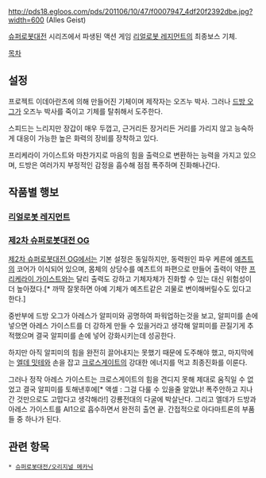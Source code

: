 http://pds18.egloos.com/pds/201106/10/47/f0007947_4df20f2392dbe.jpg?width=600
{{{+1 アレス・ガイスト}}} (Alles Geist)

[[슈퍼로봇대전]] 시리즈에서 파생된 액션 게임 [[리얼로봇 레지먼트]]의 최종보스 기체. 

[[목차]]

== 설정 ==
프로젝트 이데아란츠에 의해 만들어진 기체이며 제작자는 오즈누 박사. 그러나 [[드방 오그]]가 오즈누 박사를 죽이고 기체를 탈취해서 도주한다.

스피드는 느리지만 장갑이 매우 두껍고, 근거리든 장거리든 거리를 가리지 않고 능숙하게 대응이 가능한 높은 화력의 장비를 장착하고 있다.

프리케라이 가이스트와 마찬가지로 마음의 힘을 출력으로 변환하는 능력을 가지고 있으며, 드방은 여러가지 부정적인 감정을 흡수해 점점 폭주하며 진화해나간다.

== 작품별 행보 ==
=== [[리얼로봇 레지먼트]] ===

=== [[제2차 슈퍼로봇대전 OG]] ===
{{{#!html
<iframe width="560" height="315" src="http://www.youtube.com/embed/VCTN2pCYIlI" frameborder="0" allowfullscreen></iframe>
}}}
[[제2차 슈퍼로봇대전 OG]]에서는 기본 설정은 동일하지만, 동력원인 파우 케른에 [[예츠트]]의 코어가 이식되어 있으며, 몸체의 상당수를 예츠트의 파편으로 만들어 출력이 약한 [[프리케라이 가이스트]]와는 달리 출력도 강하고 기체자체가 진화할 수 있는 대신 위험성이 더 높아졌다.[* 까딱 잘못하면 아예 기체가 예츠트같은 괴물로 변이해버릴수도 있다고 한다.]

중반부에 드방 오그가 아레스가 알피미와 공명하여 파워업하는것을 보고, 알피미를 손에 넣으면 아레스 가이스트를 더 강하게 만들 수 있을거라고 생각해 알피미를 끈질기게 추적했으며 결국 알피미를 손에 넣어 강화시키는데 성공한다.

하지만 아직 알피미의 힘을 완전히 끌어내지는 못했기 때문에 도주해야 했고, 마지막에는 [[엘데 밋테]]와 손을 잡고 [[크로스게이트]]의 강대한 에너지를 먹고 최종진화를 이룬다.

그러나 정작 아레스 가이스트는 크로스게이트의 힘을 견디지 못해 제대로 움직일 수 없었고 결국 알피미를 토해낸후에[* 액셀 : 그걸 다룰 수 있을줄 알았냐! 폭주안하고 지나간 것만으로도 고맙다고 생각해라!] 강룡전대의 다굴에 박살난다. 그리고 엘데가 드방과 아레스 가이스트를 AI1으로 흡수하면서 완전히 출연 끝. 간접적으로 아다마트론의 부품들 중 하나가 된다.

== 관련 항목 ==
 * [[슈퍼로봇대전/오리지널 메카닉]]
